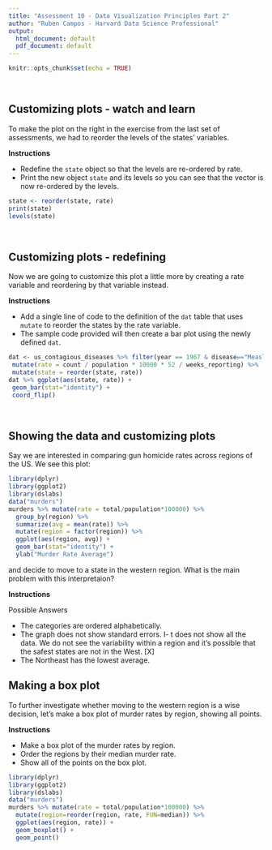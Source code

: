 ```yaml
---
title: "Assessment 10 - Data Visualization Principles Part 2"
author: "Ruben Campos - Harvard Data Science Professional"
output:
  html_document: default
  pdf_document: default
---
```


```r
knitr::opts_chunk$set(echo = TRUE)
```

<br/>

## **Customizing plots - watch and learn**
To make the plot on the right in the exercise from the last set of assessments, we had to reorder the levels of the states' variables.

**Instructions**

- Redefine the ```state``` object so that the levels are re-ordered by rate.
- Print the new object ```state``` and its levels so you can see that the vector is now re-ordered by the levels.

```r
state <- reorder(state, rate)
print(state)
levels(state)
```

<br/>

## **Customizing plots - redefining**
Now we are going to customize this plot a little more by creating a rate variable and reordering by that variable instead.

**Instructions**

- Add a single line of code to the definition of the ```dat``` table that uses ```mutate``` to reorder the states by the rate variable.
- The sample code provided will then create a bar plot using the newly defined ```dat```.

```r
dat <- us_contagious_diseases %>% filter(year == 1967 & disease=="Measles" & count>0 & !is.na(population)) %>%
 mutate(rate = count / population * 10000 * 52 / weeks_reporting) %>%
 mutate(state = reorder(state, rate))
dat %>% ggplot(aes(state, rate)) +
 geom_bar(stat="identity") +
 coord_flip()
```

<br/>

## **Showing the data and customizing plots**
Say we are interested in comparing gun homicide rates across regions of the US. We see this plot:

```r
library(dplyr)
library(ggplot2)
library(dslabs)
data("murders")
murders %>% mutate(rate = total/population*100000) %>%
  group_by(region) %>%
  summarize(avg = mean(rate)) %>%
  mutate(region = factor(region)) %>%
  ggplot(aes(region, avg)) +
  geom_bar(stat="identity") +
  ylab("Murder Rate Average")
```

and decide to move to a state in the western region. What is the main problem with this interpretaion?


**Instructions**

Possible Answers

- The categories are ordered alphabetically.
- The graph does not show standard errors.
I- t does not show all the data. We do not see the variability within a region and it's possible that the safest states are not in the West. [X]
- The Northeast has the lowest average.


## **Making a box plot**
To further investigate whether moving to the western region is a wise decision, let's make a box plot of murder rates by region, showing all points.

**Instructions**

- Make a box plot of the murder rates by region.
- Order the regions by their median murder rate.
- Show all of the points on the box plot.

```r
library(dplyr)
library(ggplot2)
library(dslabs)
data("murders")
murders %>% mutate(rate = total/population*100000) %>%
  mutate(region=reorder(region, rate, FUN=median)) %>%
  ggplot(aes(region, rate)) +
  geom_boxplot() +
  geom_point()
```  
